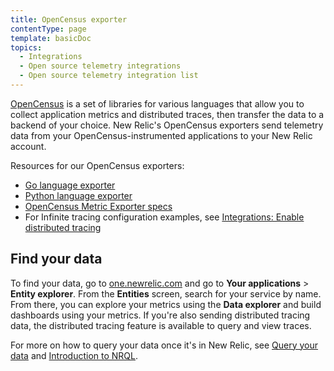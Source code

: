 ```yaml
---
title: OpenCensus exporter
contentType: page
template: basicDoc
topics:
  - Integrations
  - Open source telemetry integrations
  - Open source telemetry integration list
---
```


[OpenCensus](https://opencensus.io/) is a set of libraries for various languages that allow you to collect application metrics and distributed traces, then transfer the data to a backend of your choice. New Relic's OpenCensus exporters send telemetry data from your OpenCensus-instrumented applications to your New Relic account.

Resources for our OpenCensus exporters:

* [Go language exporter](https://github.com/newrelic/newrelic-opencensus-exporter-go)
* [Python language exporter](https://github.com/newrelic/newrelic-opencensus-exporter-python)
* [OpenCensus Metric Exporter specs](https://github.com/newrelic/newrelic-exporter-specs/blob/master/opencensus/OpenCensus-Metrics.md)
* For Infinite tracing configuration examples, see [Integrations: Enable distributed tracing](/docs/understand-dependencies/distributed-tracing/enable-configure/integrations-enable-distributed-tracing)

## Find your data

To find your data, go to [one.newrelic.com](https://one.newrelic.com/ "Link opens in a new window.") and go to **Your applications** > **Entity explorer**. From the **Entities** screen, search for your service by name. From there, you can explore your metrics using the **Data explorer** and build dashboards using your metrics. If you're also sending distributed tracing data, the distributed tracing feature is available to query and view traces.

For more on how to query your data once it's in New Relic, see [Query your data](/docs/using-new-relic/data/understand-data/query-new-relic-data) and [Introduction to NRQL](/docs/query-data/nrql-new-relic-query-language/getting-started/introduction-nrql).
